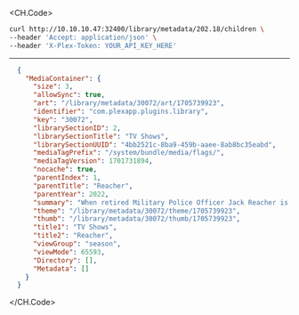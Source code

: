 
<CH.Code>
```bash Example Request
curl http://10.10.10.47:32400/library/metadata/202.18/children \
--header 'Accept: application/json' \
--header 'X-Plex-Token: YOUR_API_KEY_HERE'
```
---

```json Example Response
  {
    "MediaContainer": {
      "size": 3,
      "allowSync": true,
      "art": "/library/metadata/30072/art/1705739923",
      "identifier": "com.plexapp.plugins.library",
      "key": "30072",
      "librarySectionID": 2,
      "librarySectionTitle": "TV Shows",
      "librarySectionUUID": "4bb2521c-8ba9-459b-aaee-8ab8bc35eabd",
      "mediaTagPrefix": "/system/bundle/media/flags/",
      "mediaTagVersion": 1701731894,
      "nocache": true,
      "parentIndex": 1,
      "parentTitle": "Reacher",
      "parentYear": 2022,
      "summary": "When retired Military Police Officer Jack Reacher is arrested for a murder he did not commit, he finds himself in the middle of a deadly conspiracy full of dirty cops, shady businessmen, and scheming politicians. With nothing but his wits, he must figure out what is happening in Margrave, Georgia.",
      "theme": "/library/metadata/30072/theme/1705739923",
      "thumb": "/library/metadata/30072/thumb/1705739923",
      "title1": "TV Shows",
      "title2": "Reacher",
      "viewGroup": "season",
      "viewMode": 65593,
      "Directory": [],
      "Metadata": []
    }
  }
```
</CH.Code>
